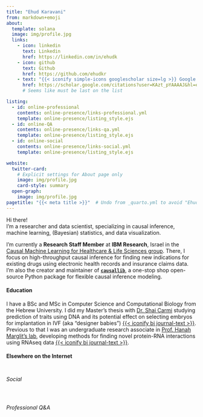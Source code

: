 ```yaml
---
title: "Ehud Karavani"
from: markdown+emoji
about:
  template: solana
  image: img/profile.jpg
  links:
    - icon: linkedin
      text: Linkedin
      href: https://linkedin.com/in/ehudk
    - icon: github
      text: Github
      href: https://github.com/ehudkr
    - text: "{{< iconify simple-icons googlescholar size=lg >}} Google Scholar"  # https://icon-sets.iconify.design/
      href: https://scholar.google.com/citations?user=KAzt_pYAAAAJ&hl=en
      # Seems like must be last on the list

listing: 
  - id: online-professional
    contents: online-presence/links-professional.yml
    template: online-presence/listing_style.ejs
  - id: online-QA
    contents: online-presence/links-qa.yml
    template: online-presence/listing_style.ejs
  - id: online-social
    contents: online-presence/links-social.yml
    template: online-presence/listing_style.ejs

website: 
  twitter-card: 
    # Explicit settings for About page only
    image: img/profile.jpg
    card-style: summary
  open-graph: 
    image: img/profile.jpg
pagetitle: "{{< meta title >}}"  # Undo from _quarto.yml to avoid "Ehud | Ehud"
---
```


Hi there! \
I'm a researcher and data scientist,
specializing in causal inference, machine learning, (Bayesian) statistics, and data visualization.

I'm currently a **Research Staff Member** at **IBM Research**, Israel
in the [Causal Machine Learning for Healthcare & Life Sciences group](https://research.ibm.com/haifa/dept/vst/analytics.shtml).
There, I focus on high-throughput causal inference 
for finding new indications for existing drugs
using electronic health records and insurance claims data.
I'm also the creator and maintainer of **[`causallib`](https://github.com/IBM/causallib)**,
a one-stop shop open-source Python package for flexible causal inference modeling.

#### Education
I have a BSc and MSc in Computer Science and Computational Biology 
from the Hebrew University. 
I did my Master's thesis with [Dr. Shai Carmi](https://scarmilab.org/) 
studying prediction of traits using DNA and its potential effect on
selecting embryos for implantation in IVF (aka "designer babies")
[{{< iconify bi journal-text >}}](https://www.cell.com/cell/fulltext/S0092-8674(19)31210-3). \
Previous to that I was an undergraduate research associate in 
[Prof. Hanah Marglit's lab](http://margalit.huji.ac.il/), 
developing methods for finding novel protein-RNA interactions
using RNAseq data 
[{{< iconify bi journal-text >}}](https://academic.oup.com/nar/article/46/19/10380/5064785). 


#### Elsewhere on the Internet

:::{#online-professional style="padding-bottom: 0.4em;"}
:::

###### Social

:::{#online-social style="padding-bottom: 0.4em;"}
:::

###### Professional Q&A
<!-- TODO: why these buttons are always at the bottom? -->

:::{#online-qa}
:::


